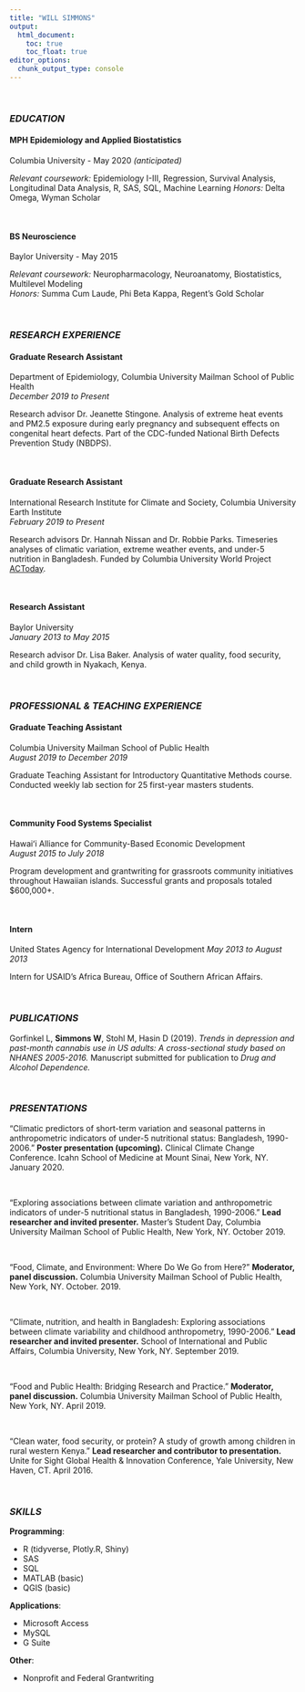 ```yaml
---
title: "WILL SIMMONS"
output: 
  html_document:
    toc: true
    toc_float: true
editor_options: 
  chunk_output_type: console
---
```


&nbsp;
&nbsp;

### *EDUCATION*
#### **MPH Epidemiology and Applied Biostatistics**  
Columbia University - May 2020 *(anticipated)*

*Relevant coursework:* Epidemiology I-III, Regression, Survival Analysis, Longitudinal Data Analysis, R, SAS, SQL, Machine Learning
*Honors:* Delta Omega, Wyman Scholar

&nbsp;

#### **BS Neuroscience**  
Baylor University - May 2015

*Relevant coursework:* Neuropharmacology, Neuroanatomy, Biostatistics, Multilevel Modeling   
*Honors:* Summa Cum Laude, Phi Beta Kappa, Regent's Gold Scholar

&nbsp;
&nbsp;
&nbsp;

### *RESEARCH EXPERIENCE*
#### **Graduate Research Assistant**
Department of Epidemiology, Columbia University Mailman School of Public Health  
*December 2019 to Present*

Research advisor Dr. Jeanette Stingone. Analysis of extreme heat events and PM2.5 exposure during early pregnancy and subsequent effects on congenital heart defects. Part of the CDC-funded National Birth Defects Prevention Study (NBDPS).

&nbsp;

#### **Graduate Research Assistant**
International Research Institute for Climate and Society, Columbia University Earth Institute  
*February 2019 to Present*

Research advisors Dr. Hannah Nissan and Dr. Robbie Parks. Timeseries analyses of climatic variation, extreme weather events, and under-5 nutrition in Bangladesh. Funded by Columbia University World Project [ACToday](https://iri.columbia.edu/actoday).

&nbsp;

#### **Research Assistant**
Baylor University  
*January 2013 to May 2015*

Research advisor Dr. Lisa Baker. Analysis of water quality, food security, and child growth in Nyakach, Kenya.

&nbsp;
&nbsp;
&nbsp;

### *PROFESSIONAL & TEACHING EXPERIENCE*
#### **Graduate Teaching Assistant**
Columbia University Mailman School of Public Health  
*August 2019 to December 2019*

Graduate Teaching Assistant for Introductory Quantitative Methods course. Conducted weekly lab section for 25 first-year masters students.

&nbsp;

#### **Community Food Systems Specialist**
Hawaiʻi Alliance for Community-Based Economic Development  
*August 2015 to July 2018*

Program development and grantwriting for grassroots community initiatives throughout Hawaiian islands. Successful grants and proposals totaled $600,000+.

&nbsp;

#### **Intern**
United States Agency for International Development
*May 2013 to August 2013*

Intern for USAID's Africa Bureau, Office of Southern African Affairs.

&nbsp;
&nbsp;
&nbsp;

### *PUBLICATIONS*
Gorfinkel L, **Simmons W**, Stohl M, Hasin D (2019). *Trends in depression and past-month cannabis use in US adults: A cross-sectional study based on NHANES 2005-2016.* Manuscript submitted for publication to *Drug and Alcohol Dependence.*

&nbsp;
&nbsp;
&nbsp;

### *PRESENTATIONS*
"Climatic predictors of short-term variation and seasonal patterns in anthropometric indicators of under-5 nutritional status: Bangladesh, 1990-2006." **Poster presentation (upcoming).** Clinical Climate Change Conference. Icahn School of Medicine at Mount Sinai, New York, NY. January 2020.

&nbsp;

"Exploring associations between climate variation and anthropometric indicators of under-5 nutritional status in Bangladesh, 1990-2006." **Lead researcher and invited presenter.** Master’s Student Day, Columbia University Mailman School of Public Health, New York, NY. October 2019.

&nbsp;
&nbsp;

"Food, Climate, and Environment: Where Do We Go from Here?" **Moderator, panel discussion.** Columbia University Mailman School of Public Health, New York, NY. October. 2019.

&nbsp;
&nbsp;

"Climate, nutrition, and health in Bangladesh: Exploring associations between climate variability and childhood anthropometry, 1990-2006." **Lead researcher and invited presenter.** School of International and Public Affairs, Columbia University, New York, NY. September 2019.

&nbsp;
&nbsp;

"Food and Public Health: Bridging Research and Practice." **Moderator, panel discussion.** Columbia University Mailman School of Public Health, New York, NY. April 2019.

&nbsp;
&nbsp;

"Clean water, food security, or protein? A study of growth among children in rural western Kenya." **Lead researcher and contributor to presentation.** Unite for Sight Global Health & Innovation Conference, Yale University, New Haven, CT. April 2016.

&nbsp;
&nbsp;
&nbsp;


### *SKILLS*

**Programming**:  

  * R (tidyverse, Plotly.R, Shiny)
  * SAS
  * SQL
  * MATLAB (basic)
  * QGIS (basic)
  
**Applications**:

  * Microsoft Access
  * MySQL
  * G Suite
  
**Other**:

  * Nonprofit and Federal Grantwriting
